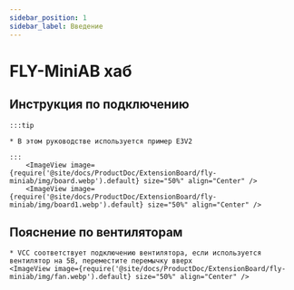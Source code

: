 ```yaml
---
sidebar_position: 1
sidebar_label: Введение
---
```




# FLY-MiniAB хаб



## Инструкция по подключению

    :::tip

    * В этом руководстве используется пример E3V2

    :::
        <ImageView image={require('@site/docs/ProductDoc/ExtensionBoard/fly-miniab/img/board.webp').default} size="50%" align="Center" />
        <ImageView image={require('@site/docs/ProductDoc/ExtensionBoard/fly-miniab/img/board1.webp').default} size="50%" align="Center" />


## Пояснение по вентиляторам
    * VCC соответствует подключению вентилятора, если используется вентилятор на 5В, переместите перемычку вверх
    <ImageView image={require('@site/docs/ProductDoc/ExtensionBoard/fly-miniab/img/fan.webp').default} size="50%" align="Center" />